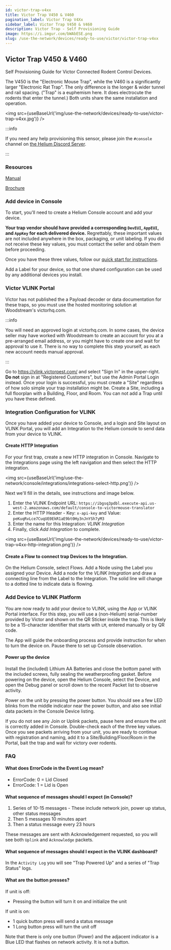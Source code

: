 ```yaml
---
id: victor-trap-v4xx
title: Victor Trap V450 & V460
pagination_label: Victor Trap V4Xx
sidebar_label: Victor Trap V450 & V460
description: Victor Trap - Self Provisioning Guide
image: https://i.imgur.com/bWAbESE.png
slug: /use-the-network/devices/ready-to-use/victor/victor-trap-v4xx
---
```



## Victor Trap V450 & V460

Self Provisioning Guide for Victor Connected Rodent Control Devices.

The V450 is the "Electronic Mouse Trap", while the V460 is a significantly larger "Electronic Rat
Trap". The only difference is the longer & wider tunnel and rail spacing. ("Trap" is a euphemism
here. It does electrocute the rodents that enter the tunnel.) Both units share the same installation
and operation.

<img src={useBaseUrl('img/use-the-network/devices/ready-to-use/victor-trap-v4xx.jpg')} />

:::info

If you need any help provisioning this sensor, please join the `#console` channel on
[the Helium Discord Server](https://discord.gg/helium).

:::

### Resources

[Manual](https://www.vlinkhq.com/instructions/V450-V460-Vlink-User-Manual-US.pdf)

[Brochure](https://www.vlinkhq.com/images/VLink_Brochure.pdf)

### Add device in Console

To start, you'll need to create a Helium Console account and add your device.

**Your trap vendor should have provided a corresponding `DevEUI`, `AppEUI`, and `AppKey` for each
delivered device.** Regrettably, these important values are not included anywhere in the box,
packaging, or unit labeling. If you did not receive these key values, you must contact the seller
and obtain them before proceeding.

Once you have these three values, follow our
[quick start for instructions](https://docs.helium.com/use-the-network/console/quickstart).

Add a Label for your device, so that one shared configuration can be used by any additional devices
you install.

### Victor VLINK Portal

Victor has not published the a Payload decoder or data documentation for these traps, so you must
use the hosted monitoring solution at Woodstream's victorhq.com.

:::info

You will need an approved login at victorhq.com. In some cases, the device seller may have worked
with Woodstream to create an account for you at a pre-arranged email address, or you might have to
create one and wait for approval to use it. There is no way to complete this step yourself, as each
new account needs manual approval.

:::

Go to https://vlink.victorpest.com/ and select "Sign In" in the upper-right. **Do not** sign in at
"Registered Customers", but use the Admin Portal Login instead. Once your login is successful, you
must create a "Site" regardless of how solo simple your trap installation might be. Create a Site,
including a full floorplan with a Building, Floor, and Room. You can not add a Trap until you have
these defined.

### Integration Configuration for VLINK

Once you have added your device to Console, and a login and Site layout on VLINK Portal, you will
add an Integration to the Helium console to send data from your device to VLINK.

#### Create HTTP Integration

For your first trap, create a new HTTP integration in Console. Navigate to the Integrations page
using the left navigation and then select the HTTP integration.

<img src={useBaseUrl('img/use-the-network/console/integrations/integrations-select-http.png')} />

Next we'll fill in the details, see instructions and image below.

1. Enter the VLINK Endpoint URL:
   `https://ibgsq3pdbl.execute-api.us-west-2.amazonaws.com/default/console-to-victormouse-translator`
2. Enter the HTTP Header - Key: `x-api-key` and Value: `peKuqRvLce7CuqUE0EkR1aE9bt0Hy3nJnYSh7yM3`
3. Enter the name for this Integration: _VLINK Integration_
4. Finally, click _Add Integration_ to complete.

<img
  src={useBaseUrl('img/use-the-network/devices/ready-to-use/victor-trap-v4xx-http-integration.png')}
/>

#### Create a Flow to connect trap Devices to the Integration.

On the Helium Console, select Flows. Add a Node using the Label you assigned your Device. Add a node
for the _VLINK Integration_ and draw a connecting line from the Label to the Integration. The solid
line will change to a dotted line to indicate data is flowing.

### Add Device to VLINK Platform

You are now ready to add your device to VLINK, using the App or VLINK Portal interface. For this
step, you will use a (non-Helium) serial-number provided by Victor and shown on the QR Sticker
inside the trap. This is likely to be a 15-character identifier that starts with `LM`, entered
manually or by QR code.

The App will guide the onboarding process and provide instruction for when to turn the device on.
Pause there to set up Console observation.

#### Power up the device

Install the (included) Lithium AA Batteries and close the bottom panel with the included screws,
fully sealing the weatherproofing gasket. Before powering on the device, open the Helium Console,
select the Device, and open the Debug panel or scroll down to the recent Packet list to observe
activity.

Power on the unit by pressing the power button. You should see a few LED blinks from the middle
indicator near the power button, and also see initial data packets in the Console Device listing.

If you do not see any Join or Uplink packets, pause here and ensure the unit is correctly added in
Console. Double-check each of the three key values. Once you see packets arriving from your unit,
you are ready to continue with registration and naming, add it to a Site/Building/Floor/Room in the
Portal, bait the trap and wait for victory over rodents.

### FAQ

#### What does ErrorCode in the Event Log mean?

- ErrorCode: 0 = Lid Closed
- ErrorCode: 1 = Lid is Open

#### What sequence of messages should I expect (in Console)?

1. Series of 10-15 messages - These include network join, power up status, other status messages
2. Then 5 messages 10 minutes apart
3. Then a status message every 23 hours

These messages are sent with Acknowledgement requested, so you will see both `Uplink` and
`Acknowledge` packets.

#### What sequence of messages should I expect in the VLINK dashboard?

In the `Activity Log` you will see "Trap Powered Up" and a series of "Trap Status" logs.

#### What are the button presses?

If unit is off:

- Pressing the button will turn it on and initialize the unit

If unit is on:

- 1 quick button press will send a status message
- 1 Long button press will turn the unit off

Note that there is only one button (Power) and the adjacent indicator is a Blue LED that flashes on
network activity. It is not a button.
